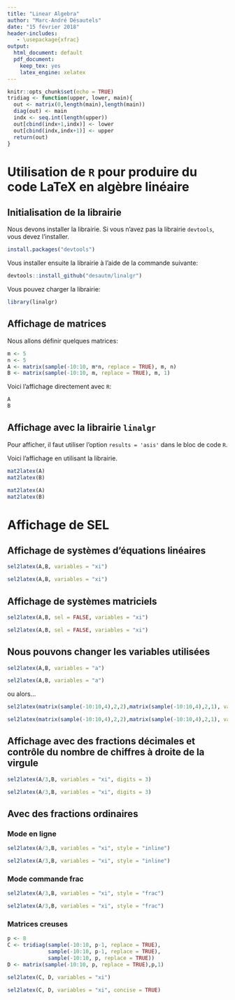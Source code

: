 ```yaml
---
title: "Linear Algebra"
author: "Marc-André Désautels"
date: "15 février 2018"
header-includes:
   - \usepackage{xfrac}
output:
  html_document: default
  pdf_document: 
    keep_tex: yes
    latex_engine: xelatex
---
```


```r
knitr::opts_chunk$set(echo = TRUE)
tridiag <- function(upper, lower, main){
  out <- matrix(0,length(main),length(main))
  diag(out) <- main
  indx <- seq.int(length(upper))
  out[cbind(indx+1,indx)] <- lower
  out[cbind(indx,indx+1)] <- upper
  return(out)
}
```

# Utilisation de `R` pour produire du code LaTeX en algèbre linéaire

## Initialisation de la librairie

Nous devons installer la librairie. Si vous n'avez pas la librairie `devtools`, vous devez l'installer.

```r
install.packages("devtools")
```

Vous installer ensuite la librairie à l'aide de la commande suivante:
```r
devtools::install_github("desautm/linalgr")
```

Vous pouvez charger la librairie:
```r
library(linalgr)
```

## Affichage de matrices

Nous allons définir quelques matrices:
```r
m <- 5
n <- 5
A <- matrix(sample(-10:10, m*n, replace = TRUE), m, n)
B <- matrix(sample(-10:10, m, replace = TRUE), m, 1)
```

Voici l'affichage directement avec `R`:
```r
A
B
```

## Affichage avec la librairie `linalgr`

Pour afficher, il faut utiliser l'option `results = 'asis'` dans le bloc de code `R`.

Voici l'affichage en utilisant la librairie. 
```r
mat2latex(A)
mat2latex(B)
```

```r
mat2latex(A)
mat2latex(B)
```

# Affichage de SEL

## Affichage de systèmes d'équations linéaires

```r
sel2latex(A,B, variables = "xi")
```

```r
sel2latex(A,B, variables = "xi")
```

## Affichage de systèmes matriciels

```r
sel2latex(A,B, sel = FALSE, variables = "xi")
```

```r
sel2latex(A,B, sel = FALSE, variables = "xi")
```

## Nous pouvons changer les variables utilisées

```r
sel2latex(A,B, variables = "a")
```

```r
sel2latex(A,B, variables = "a")
```

ou alors...

```r
sel2latex(matrix(sample(-10:10,4),2,2),matrix(sample(-10:10,4),2,1), variables = "x")
```

```r
sel2latex(matrix(sample(-10:10,4),2,2),matrix(sample(-10:10,4),2,1), variables = "x")
```

## Affichage avec des fractions décimales et contrôle du nombre de chiffres à droite de la virgule

```r
sel2latex(A/3,B, variables = "xi", digits = 3)
```

```r
sel2latex(A/3,B, variables = "xi", digits = 3)
```

## Avec des fractions ordinaires

### Mode en ligne

```r
sel2latex(A/3,B, variables = "xi", style = "inline")
```

```r
sel2latex(A/3,B, variables = "xi", style = "inline")
```

### Mode commande frac

```r
sel2latex(A/3,B, variables = "xi", style = "frac")
```

```r
sel2latex(A/3,B, variables = "xi", style = "frac")
```

### Matrices creuses

```r
p <- 8
C <- tridiag(sample(-10:10, p-1, replace = TRUE),
             sample(-10:10, p-1, replace = TRUE),
             sample(-10:10, p, replace = TRUE))
D <- matrix(sample(-10:10, p, replace = TRUE),p,1)
```

```r
sel2latex(C, D, variables = "xi")
```

```r
sel2latex(C, D, variables = "xi", concise = TRUE)
```
